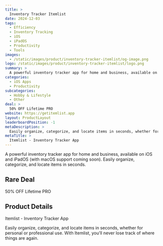 ```yaml
---
title: >
  Inventory Tracker Itemlist
date: 2024-12-03
tags:
  - Efficiency
  - Inventory Tracking
  - iOS
  - iPadOS
  - Productivity
  - Tools
images:
  - /static/images/product/inventory-tracker-itemlist/og-image.png
logo: /static/images/product/inventory-tracker-itemlist/logo.png
summary: >
  A powerful inventory tracker app for home and business, available on iOS and iPadOS (with macOS support coming soon). Easily organize, categorize, and locate items in seconds.
categories:
  - iOS Apps
  - Productivity
subcategories:
  - Hobby & Lifestyle
  - Other
deal: >
  50% OFF Lifetime PRO
website: https://getitemlist.app
layout: ProductLayout
leaderboardPosition: -1
metaDescription: >
  Easily organize, categorize, and locate items in seconds, whether for personal or professional use. With Itemlist, you’ll never lose track of where things are again.
metaTitle: >
  Itemlist - Inventory Tracker App
---
```

A powerful inventory tracker app for home and business, available on iOS and iPadOS (with macOS support coming soon). Easily organize, categorize, and locate items in seconds.

## Rare Deal

50% OFF Lifetime PRO

## Product Details

Itemlist - Inventory Tracker App

Easily organize, categorize, and locate items in seconds, whether for personal or professional use. With Itemlist, you’ll never lose track of where things are again.
